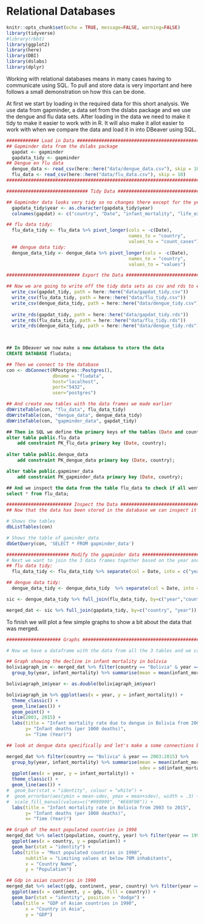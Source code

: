 # Relational Databases {-}

```r
knitr::opts_chunk$set(echo = TRUE, message=FALSE, warning=FALSE)
library(tidyverse)
#library(rbbt)
library(ggplot2)
library(here)
library(DBI)
library(dslabs)
library(dplyr)
```

Working with relational databases means in many cases having to communicate using SQL. To pull and store data is very important and here follows a small demonstration on how this can be done.  


At first we start by loading in the required data for this short analysis. We use data from gapminder, a data set from the dslabs package and we use the dengue and flu data sets. 
After loading in the data we need to make it tidy to make it easier to work with in R. It will also make it allot easier to work with when we compare the data and load it in into DBeaver using SQL. 

```r
############ Load in Data ##############################################
## Gapminder data from the dslabs package
  gapdat <- gapminder
  gapdata_tidy <- gapminder
## Dengue en flu data 
  dengue_data <- read_csv(here::here("data/dengue_data.csv"), skip = 10)
  flu_data <- read_csv(here::here("data/flu_data.csv"), skip = 10)
########################################################################
```


```r
############################## Tidy Data ################################

## Gapminder data looks very tidy so no changes there except for the year column, that needs to become Date
  gapdata_tidy$year <- as.character(gapdata_tidy$year)
  colnames(gapdat) <- c("country", "Date", "infant_mortality", "life_expectancy", "fertility", "population", "gdp", "continent", "region")

## flu data tidy:
  flu_data_tidy <- flu_data %>% pivot_longer(cols = -c(Date),
                                             names_to = "country",
                                             values_to = "count_cases") 
  ## dengue data tidy:
  dengue_data_tidy <- dengue_data %>% pivot_longer(cols = -c(Date),
                                             names_to = "country",
                                             values_to = "values") 

```

```r
########################### Export the Data ############################

## Now we are going to write off the tidy data sets as csv and rds to export them later into the database
  write_csv(gapdat_tidy, path = here::here("data/gapdat_tidy.csv"))
  write_csv(flu_data_tidy, path = here::here("data/flu_tidy.csv"))
  write_csv(dengue_data_tidy, path = here::here("data/dengue_tidy.csv"))
  
  write_rds(gapdat_tidy, path = here::here("data/gapdat_tidy.rds"))
  write_rds(flu_data_tidy, path = here::here("data/flu_tidy.rds"))
  write_rds(dengue_data_tidy, path = here::here("data/dengue_tidy.rds"))

  
```

```sql
## In DBeaver we now make a new database to store the data
CREATE DATABASE fludata;

```

```r
## Then we connect to the database
con <- dbConnect(RPostgres::Postgres(), 
                 dbname = "fludata", 
                 host="localhost", 
                 port="5432", 
                 user="postgres") 

## And create new tables with the data frames we made earlier
dbWriteTable(con, "flu_data", flu_data_tidy)
dbWriteTable(con, "dengue_data", dengue_data_tidy)
dbWriteTable(con, "gapminder_data", gapdat_tidy)

```

```sql
## Then in SQL we define the primary keys of the tables (Date and country)
alter table public.flu_data 
	add constraint PK_flu_data primary key (Date, country);
	
alter table public.dengue_data 
	add constraint PK_dengue_data primary key (Date, country);

alter table public.gapminer_data 
	add constraint PK_gapminder_data primary key (Date, country);

## And we inspect the data from the table flu_data to check if all went well
select * from flu_data;

```

```r
######################## Inspect the Data ######################################
## Now that the data has been stored in the database we can inspect it in R using the connection made

# Shows the tables
dbListTables(con)

# Shows the table of gaminder_data
dbGetQuery(con, 'SELECT * FROM gapminder_data')
```

```r
####################### Modify the gapminder data ##############################
# Next we want to join the 3 data frames together based on the year and country columns
## flu data tidy:
  flu_data_tidy <- flu_data_tidy %>% separate(col = Date, into = c("year", "Month", "Day"), sep = "-")

## dengue data tidy:
  dengue_data_tidy <- dengue_data_tidy  %>% separate(col = Date, into = c("year", "Month", "Day"), sep ="-")

sic <- dengue_data_tidy %>% full_join(flu_data_tidy, by=c("year","country", "Day", "Month"))

merged_dat <- sic %>% full_join(gapdata_tidy, by=c("country", "year"))
```

To finish we will plot a few simple graphs to show a bit about the data that was merged.

```r
#################### Graphs #####################################################

# Now we have a dataframe with the data from all the 3 tables and we can make some exploratory graphs with it 

## Graph showing the decline in infant mortality in bolivia
boliviagraph_im <- merged_dat %>% filter(country == "Bolivia" & year == 2003:2015) %>%
  group_by(year, infant_mortality) %>% summarise(mean = mean(infant_mortality))

boliviagraph_im$year <- as.double(boliviagraph_im$year)

boliviagraph_im %>% ggplot(aes(x = year, y = infant_mortality)) +
  theme_classic() +
  geom_line(aes()) +
  geom_point() +
  xlim(2003, 2015) +
  labs(title = "Infant mortality rate due to dengue in Bolivia from 2003 to 2015",
       y= "Infant deaths (per 1000 deaths)",
       x= "Time (Year)")

## look at dengue data specifically and let's make a some connections between data from bolia in the following graphs, see what we can learn from the data

merged_dat %>% filter(country == "Bolivia" & year == 2003:2015) %>% 
  group_by(year, infant_mortality) %>% summarise(mean = mean(infant_mortality, na.rm = TRUE), 
                                                 sdev = sd(infant_mortality, na.rm = TRUE)) %>%
  ggplot(aes(x = year, y = infant_mortality)) +
  theme_classic() +
  geom_line(aes()) +
#  geom_bar(stat = "identity", colour = "white") +
#  geom_errorbar(aes(ymin = mean-sdev, ymax = mean+sdev), width = .3) +
#  scale_fill_manual(values=c("#999999", "#E69F00")) +
  labs(title = "Infant mortality rate in Bolivia from 2003 to 2015",
       y= "Infant deaths (per 1000 deaths)",
       x= "Time (Year)")

## Graph of the most populated countries in 1998
merged_dat %>% select(population, country, year) %>% filter(year == 1998 & population >= 70000000) %>%
  ggplot(aes(x = country, y = population)) +
  geom_bar(stat = "identity") +
  labs(title = "Most populated countries in 1998",
       subtitle = "Limiting values at below 70M inhabitants",
       x = "Country Name",
       y = "Population")

## Gdp in asian countries in 1990
merged_dat %>% select(gdp, continent, year, country) %>% filter(year == 1990 & continent == "Asia") %>% arrange(desc(gdp)) %>%
  ggplot(aes(x = continent, y = gdp, fill = country)) +
  geom_bar(stat = "identity", position = "dodge") +
  labs(title = "GDP of Asian countries in 1990",
       x = "Country in Asia",
       y = "GDP")


```
